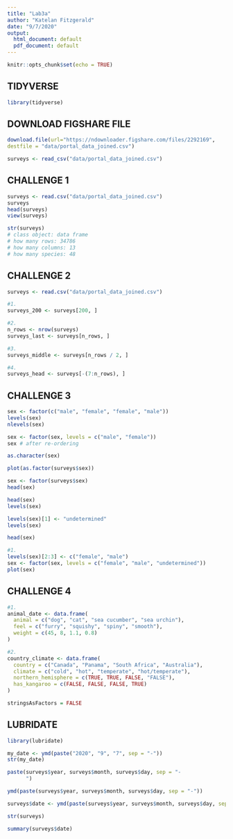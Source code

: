 ```yaml
---
title: "Lab3a"
author: "Katelan Fitzgerald"
date: "9/7/2020"
output:
  html_document: default
  pdf_document: default
---
```


```r
knitr::opts_chunk$set(echo = TRUE)
```

## TIDYVERSE

```r
library(tidyverse)
```

## DOWNLOAD FIGSHARE FILE

``` r
download.file(url="https://ndownloader.figshare.com/files/2292169",
destfile = "data/portal_data_joined.csv")

surveys <- read_csv("data/portal_data_joined.csv")

```

## CHALLENGE 1

``` r
surveys <- read.csv("data/portal_data_joined.csv")
surveys
head(surveys)
view(surveys)

str(surveys)
# class object: data frame
# how many rows: 34786
# how many columns: 13
# how many species: 48

```

## CHALLENGE 2

```r
surveys <- read.csv("data/portal_data_joined.csv")

#1.
surveys_200 <- surveys[200, ]

#2.
n_rows <- nrow(surveys)
surveys_last <- surveys[n_rows, ]

#3.
surveys_middle <- surveys[n_rows / 2, ]

#4.
surveys_head <- surveys[-(7:n_rows), ]

```

## CHALLENGE 3

```r
sex <- factor(c("male", "female", "female", "male"))
levels(sex)
nlevels(sex)

sex <- factor(sex, levels = c("male", "female"))
sex # after re-ordering

as.character(sex)

plot(as.factor(surveys$sex))

sex <- factor(surveys$sex)
head(sex)

head(sex)
levels(sex)

levels(sex)[1] <- "undetermined"
levels(sex)

head(sex)

#1.
levels(sex)[2:3] <- c("female", "male")
sex <- factor(sex, levels = c("female", "male", "undetermined"))
plot(sex)

```
## CHALLENGE 4

``` r
#1.
animal_date <- data.frame(
  animal = c("dog", "cat", "sea cucumber", "sea urchin"),
  feel = c("furry", "squishy", "spiny", "smooth"),
  weight = c(45, 8, 1.1, 0.8)
)

#2.
country_climate <- data.frame(
  country = c("Canada", "Panama", "South Africa", "Australia"),
  climate = c("cold", "hot", "temperate", "hot/temperate"),
  northern_hemisphere = c(TRUE, TRUE, FALSE, "FALSE"),
  has_kangaroo = c(FALSE, FALSE, FALSE, TRUE)
)

stringsAsFactors = FALSE

```

## LUBRIDATE

```r
library(lubridate)
```

```r
my_date <- ymd(paste("2020", "9", "7", sep = "-"))
str(my_date)

paste(surveys$year, surveys$month, surveys$day, sep = "-
      ")

ymd(paste(surveys$year, surveys$month, surveys$day, sep = "-"))

surveys$date <- ymd(paste(surveys$year, surveys$month, surveys$day, sep = "-"))

str(surveys)

summary(surveys$date)

```